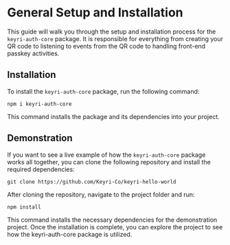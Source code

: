 # General Setup and Installation

This guide will walk you through the setup and installation process for the `keyri-auth-core` package. It is responsible for everything from creating your QR code to listening to events from the QR code to handling front-end passkey activities.

## Installation

To install the `keyri-auth-core` package, run the following command:
```
npm i keyri-auth-core
```

This command installs the package and its dependencies into your project.

## Demonstration

If you want to see a live example of how the `keyri-auth-core` package works all together, you can clone the following repository and install the required dependencies:

```
git clone https://github.com/Keyri-Co/keyri-hello-world
```

After cloning the repository, navigate to the project folder and run:

```
npm install
```

This command installs the necessary dependencies for the demonstration project. Once the installation is complete, you can explore the project to see how the keyri-auth-core package is utilized.